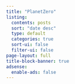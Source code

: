 ```yaml
---
title: "PlanetZero"
listing:
  contents: posts
  sort: "date desc"
  type: default
  categories: true
  sort-ui: false
  filter-ui: false
page-layout: full
title-block-banner: true
adsense:
  enable-ads: false
---
```



